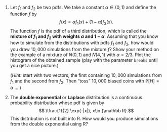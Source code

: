 1. Let $f_1$ and $f_2$ be two pdfs. We take a constant $\alpha \in (0,1)$ and define the function $f$ by
$$ f(x) = \alpha f_1(x) + (1-\alpha) f_2(x).$$
The function $f$ is the pdf of a third distribution, which is called the
**mixture of $f_1$ and $f_2$ with weights $\alpha$ and $1-\alpha$**.
Assuming that you know how to simulate from the distributions with pdfs $f_1$
and $f_2$, how would you draw $10,000$ simulations from the mixture $f$? Show
your method on the example of a mixture of $N(0,1)$ and $N(4,1)$ with
$\alpha=2/3$. Plot the histogram of the obtained sample (play with the
parameter `breaks` until you get a nice picture.)
   
   (*Hint:* start with two vectors, the first containing $10,000$ simulations from
$f_1$ and the second from $f_2$. Then "toss" $10,000$ biased coins with
$\mathbb{P}[ H ] = \alpha$ ... )

2. The **double exponential** or
**Laplace** distribution is a continuous probability distribution whose pdf is
given by $$ \tfrac{1}{2} \exp(-|x|), x\in {\mathbb R}.$$ This distribution
is not built into R. How would you produce simulations from the double
exponential using R?


